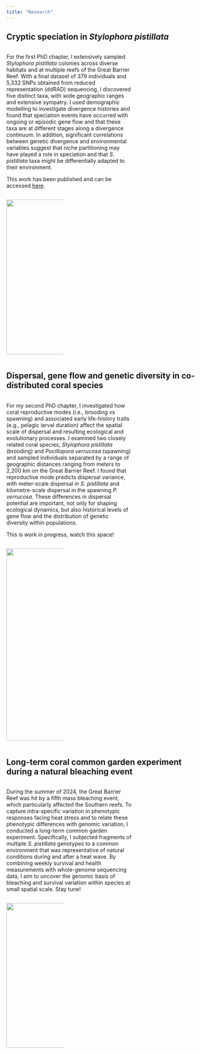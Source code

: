 ```yaml
---
title: "Research"
---
```


```{=html}
<style>
.add-space{
padding-right: 5%;
}

</style>
```
## Cryptic speciation in *Stylophora pistillata*

::: {.column .add-space width="65%"}
For the first PhD chapter, I extensively sampled *Stylophora pistillata* colonies across diverse habitats and at multiple reefs of the Great Barrier Reef. With a final dataset of 379 individuals and 5,332 SNPs obtained from reduced representation (ddRAD) sequencing, I discovered five distinct taxa, with wide geographic ranges and extensive sympatry. I used demographic modelling to investigate divergence histories and found that speciation events have occurred with ongoing or episodic gene flow and that these taxa are at different stages along a divergence continuum. In addition, significant correlations between genetic divergence and environmental variables suggest that niche partitioning may have played a role in speciation and that *S. pistillata* taxa might be differentially adapted to their environment.

This work has been published and can be accessed [here](https://onlinelibrary.wiley.com/doi/abs/10.1111/eva.13644).
:::

::: {.column width="30%"}
![](img/Sytylo_macro.png){width="10.7cm"}
:::

## Dispersal, gene flow and genetic diversity in co-distributed coral species

::: {.column .add-space width="65%"}
For my second PhD chapter, I investigated how coral reproductive modes (i.e., brooding vs spawning) and associated early life-history traits (e.g., pelagic larval duration) affect the spatial scale of dispersal and resulting ecological and evolutionary processes. I examined two closely related coral species, *Stylophora pistillata* (brooding) and *Pocillopora verrucosa* (spawning) and sampled individuals separated by a range of geographic distances ranging from meters to 2,200 km on the Great Barrier Reef. I found that reproductive mode predicts dispersal variance, with meter-scale dispersal in *S. pistillata* and kilometre-scale dispersal in the spawning *P. verrucosa*. These differences in dispersal potential are important, not only for shaping ecological dynamics, but also historical levels of gene flow and the distribution of genetic diversity within populations.

This is work in progress, watch this space!
:::

::: {.column width="30%"}
![](img/PverSpis.jpg){width="13.3cm"}
:::

## Long-term coral common garden experiment during a natural bleaching event

::: {.column .add-space width="65%"}
During the summer of 2024, the Great Barrier Reef was hit by a fifth mass bleaching event, which particularly affected the Southern reefs. To capture intra-specific variation in phenotypic responses facing heat stress and to relate these phenotypic differences with genomic variation, I conducted a long-term common garden experiment. Specifically, I subjected fragments of multiple *S. pistillata* genotypes to a common environment that was representative of natural conditions during and after a heat wave. By combining weekly survival and health measurements with whole-genome sequencing data, I aim to uncover the genomic basis of bleaching and survival variation within species at small spatial scale. Stay tune!
:::

::: {.column width="30%"}
![](img/Experiments.jpg){width="10cm"}
:::
